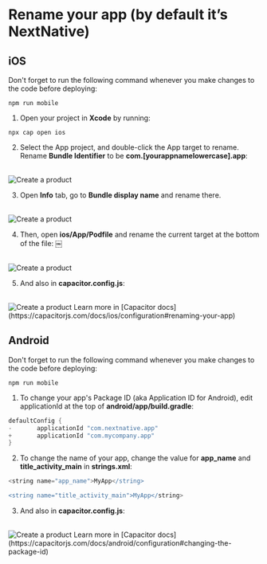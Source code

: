 
# Rename your app (by default it’s NextNative)

## iOS

<Callout>
  Don't forget to run the following command whenever you make changes to the code before deploying:

`npm run mobile`

</Callout>

1. Open your project in **Xcode** by running:

`npx cap open ios`

2. Select the App project, and double-click the App target to rename. Rename **Bundle Identifier** to be **com.[yourappnamelowercase].app**:

<br />
<Image
  src="/rename-app/bundle-id.jpg"
  alt="Create a product"
  width={900}
  height={900}
  style={{ borderRadius: "16px" }}
/>

3. Open **Info** tab, go to **Bundle display name** and rename there.

<br />
<Image
  src="/rename-app/info.jpg"
  alt="Create a product"
  width={900}
  height={900}
  style={{ borderRadius: "16px" }}
/>

4. Then, open **ios/App/Podfile** and rename the current target at the bottom of the
   file: ￼

<br />
<Image
  src="/rename-app/podfile.jpg"
  alt="Create a product"
  width={900}
  height={900}
  style={{ borderRadius: "16px" }}
/>

5. And also in **capacitor.config.js**:

<br />
<Image
  src="/rename-app/cap-config.jpg"
  alt="Create a product"
  width={900}
  height={900}
  style={{ borderRadius: "16px" }}
/>

<Callout type="info">
  Learn more in [Capacitor
  docs](https://capacitorjs.com/docs/ios/configuration#renaming-your-app)
</Callout>

## Android

<Callout>
  Don't forget to run the following command whenever you make changes to the code before deploying:

`npm run mobile`

</Callout>

1. To change your app's Package ID (aka Application ID for Android), edit applicationId at the top of **android/app/build.gradle**:

```gradle
defaultConfig {
-       applicationId "com.nextnative.app"
+       applicationId "com.mycompany.app"
}
```

2. To change the name of your app, change the value for **app_name** and **title_activity_main** in **strings.xml**:

```gradle
<string name="app_name">MyApp</string>

<string name="title_activity_main">MyApp</string>
```

3. And also in **capacitor.config.js**:

<br />
<Image
  src="/rename-app/cap-config.jpg"
  alt="Create a product"
  width={900}
  height={900}
  style={{ borderRadius: "16px" }}
/>

<Callout type="info">
  Learn more in [Capacitor
  docs](https://capacitorjs.com/docs/android/configuration#changing-the-package-id)
</Callout>
